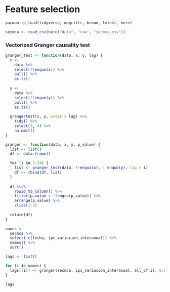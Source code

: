 # Feature selection

```r
pacman::p_load(tidyverse, magrittr, broom, lmtest, here)
```

```r
secmca <- read_csv(here("data", "raw", "secmca.csv"))
```

### Vectorized Granger causality test

```r
granger_test <- function(data, x, y, lag) {
  x <- 
    data %>% 
    select(!!enquo(x)) %>% 
    pull() %>% 
    as.ts()
  
  y <- 
    data %>% 
    select(!!enquo(y)) %>% 
    pull() %>% 
    as.ts()
  
  grangertest(x, y, order = lag) %>% 
    tidy() %>% 
    select(3, 4) %>% 
    na.omit()
}

granger <- function(data, x, y, p_value) {
  list <- list()
  df <- data.frame()

  for (i in 1:24) {
    list <- granger_test(data, !!enquo(x), !!enquo(y), lag = i)
    df <- rbind(df, list) 
  } 
  
  df %<>% 
    rowid_to_column() %>% 
    filter(p.value < !!enquo(p_value)) %>% 
    arrange(p.value) %>% 
    slice(1:3)
    
  return(df)
}
```

```r
names <- 
  secmca %>% 
  select(-c(fecha, ipc_variacion_interanual)) %>%
  names() %>% 
  sort()
```

```r
lags <- list()

for (i in names) {
  lags[[i]] <- granger(secmca, ipc_variacion_interanual, all_of(i), 0.05)
}

lags
```

